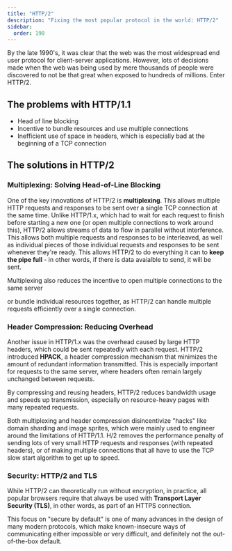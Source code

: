 ```yaml
---
title: "HTTP/2"
description: "Fixing the most popular protocol in the world: HTTP/2"
sidebar:
  order: 190
---
```



By the late 1990's, it was clear that the web was the most widespread end user
protocol for client-server applications. However, lots of decisions made when
the web was being used by mere thousands of people were discovered to not be
that great when exposed to hundreds of millions. Enter HTTP/2.

## The problems with HTTP/1.1

* Head of line blocking
* Incentive to bundle resources and use multiple connections
* Inefficient use of space in headers, which is especially bad at the beginning of a TCP connection

## The solutions in HTTP/2

### Multiplexing: Solving Head-of-Line Blocking
One of the key innovations of HTTP/2 is **multiplexing**. This allows multiple
HTTP requests and responses to be sent over a single TCP connection at the same
time. Unlike HTTP/1.x, which had to wait for each request to finish before
starting a new one (or open multiple connections to work around this), HTTP/2
allows streams of data to flow in parallel without interference. This allows
both multiple requests and responses to be interleaved, as well as individual
pieces of those individual requests and responses to be sent whenever they're
ready. This allows HTTP/2 to do everything it can to **keep the pipe full** - in
other words, if there is data avaialble to send, it will be sent. 

Multiplexing also reduces the incentive to open multiple connections to the same server


or bundle individual resources together, as HTTP/2 can handle multiple requests
efficiently over a single connection.

### Header Compression: Reducing Overhead
Another issue in HTTP/1.x was the overhead caused by large HTTP headers, which
could be sent repeatedly with each request. HTTP/2 introduced **HPACK**, a
header compression mechanism that minimizes the amount of redundant information
transmitted. This is especially important for requests to the same server, where
headers often remain largely unchanged between requests.

By compressing and reusing headers, HTTP/2 reduces bandwidth usage and speeds up
transmission, especially on resource-heavy pages with many repeated requests.


Both multiplexing and header compression disincentivize "hacks" like domain
sharding and image sprites, which were mainly used to engineer around the
limitations of HTTP/1.1. H/2 removes the performance penalty of sending lots of
very small HTTP requests and responses (with repeated headers), or of making
multiple connections that all have to use the TCP slow start algorithm to get up
to speed.

### Security: HTTP/2 and TLS
While HTTP/2 can theoretically run without encryption, in practice, all popular
browsers require that always be used with **Transport Layer Security (TLS)**, in
other words, as part of an HTTPS connection.

This focus on "secure by default" is one of many advances in the design of many
modern protocols, which make known-insecure ways of communicating either
impossible or very difficult, and definitely not the out-of-the-box default.
